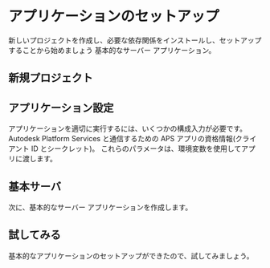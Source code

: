 


# アプリケーションのセットアップ

新しいプロジェクトを作成し、必要な依存関係をインストールし、セットアップすることから始めましょう
基本的なサーバー アプリケーション。

## 新規プロジェクト

<EnvTabs NodeJsVsCode={NodeJsVsCodeProject} DotNetVsCode={DotNetVsCodeProject} DotNetVs2022={DotNetVs2022Project} />

## アプリケーション設定

アプリケーションを適切に実行するには、いくつかの構成入力が必要です。
Autodesk Platform Services と通信するための APS アプリの資格情報(クライアント ID とシークレット)。
これらのパラメータは、環境変数を使用してアプリに渡します。

<EnvTabs NodeJsVsCode={NodeJsVsCodeConfig} DotNetVsCode={DotNetConfig} DotNetVs2022={DotNetConfig} />

## 基本サーバ

次に、基本的なサーバー アプリケーションを作成します。

<EnvTabs NodeJsVsCode={NodeJsVsCodeServer} DotNetVsCode={DotNetVsCodeServer} DotNetVs2022={DotNetVs2022Server} />

## 試してみる

基本的なアプリケーションのセットアップができたので、試してみましょう。

<EnvTabs NodeJsVsCode={NodeJsVsCodeTest} DotNetVsCode={DotNetVsCodeTest} DotNetVs2022={DotNetVs2022Test} />
